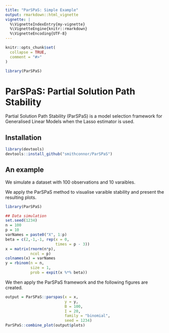 ```yaml
---
title: "ParSPaS: Simple Example"
output: rmarkdown::html_vignette
vignette: |
  %\VignetteIndexEntry{my-vignette}
  %\VignetteEngine{knitr::rmarkdown}
  %\VignetteEncoding{UTF-8}
---
```


```r
knitr::opts_chunk$set(
  collapse = TRUE,
  comment = "#>"
)
```

```r
library(ParSPaS)
```

# ParSPaS: Partial Solution Path Stability

Partial Solution Path Stability (ParSPaS) is a model selection framework for Generalised Linear Models when the Lasso estimator is used.

## Installation

```r
library(devtools)
devtools::install_github("smithconnor/ParSPaS")
```

## An example

We simulate a dataset with 100 observations and 10 varaibles.

We apply the ParSPaS method to visualise varaible stability and present the resulting plots.

```r
library(ParSPaS)

## Data simulation
set.seed(1234)
n = 100
p = 10
varNames = paste0("X", 1:p)
beta = c(2,-1,-1, rep(x = 0, 
                      times = p - 3))
x = matrix(rnorm(n*p),
           ncol = p)
colnames(x) = varNames
y = rbinom(n = n,
           size = 1,
           prob = expit(x %*% beta))

```

We then apply the ParSPaS framework and the following figures are created.


```r
output = ParSPaS::parspas(x = x,
                          y = y,
                          B = 100,
                          I = 20,
                          family = "binomial",
                          seed = 1234)
ParSPaS::combine_plot(output$plots)
```

